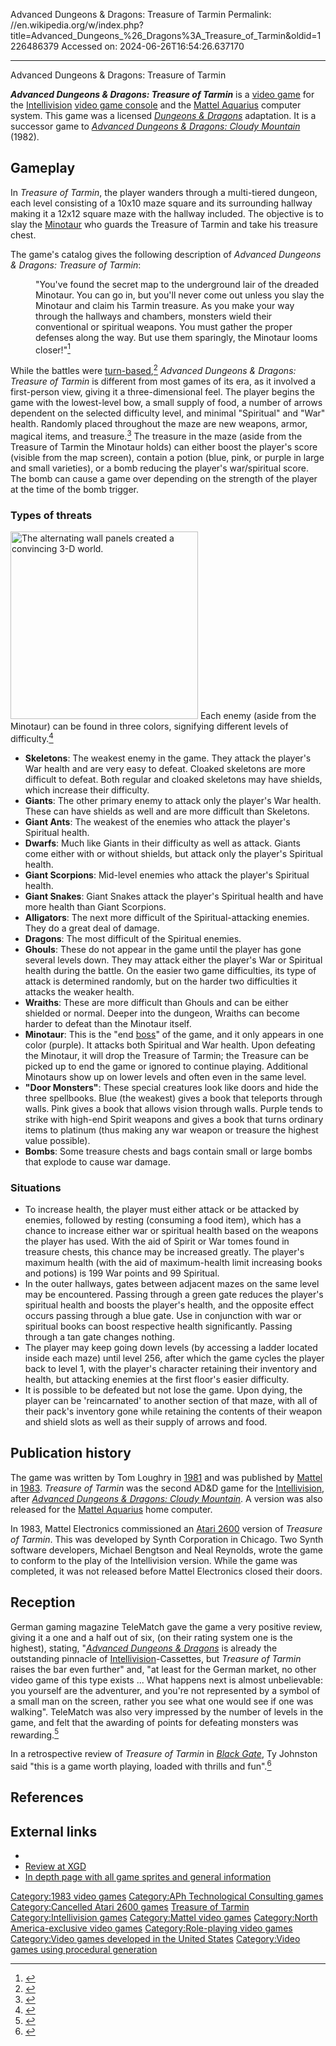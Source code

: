 Advanced Dungeons & Dragons: Treasure of Tarmin
Permalink: //en.wikipedia.org/w/index.php?title=Advanced_Dungeons_%26_Dragons%3A_Treasure_of_Tarmin&oldid=1226486379
Accessed on: 2024-06-26T16:54:26.637170



------
Advanced Dungeons & Dragons: Treasure of Tarmin
{{Short description|1983 video game}}
{{DISPLAYTITLE:''Advanced Dungeons & Dragons: Treasure of Tarmin''}}
{{Infobox video game
|title = Advanced Dungeons & Dragons: Treasure of Tarmin
|image = ADNDTarmin.jpg
|developer = [[APh Technological Consulting]]
|publisher = [[Mattel Electronics]]
|series = ''[[Dungeons & Dragons]]''
|released = {{vgrelease|NA|1983}}
|genre = [[Role-playing video game|Role-playing]]
|modes = [[Single-player video game|Single-player]]
|platforms = [[Intellivision]]<br>[[Mattel Aquarius]]
}}

'''''Advanced Dungeons & Dragons: Treasure of Tarmin''''' is a [[video game]] for the [[Intellivision]] [[video game console]] and the [[Mattel Aquarius]] computer system. This game was a licensed ''[[Dungeons & Dragons]]'' adaptation. It is a successor game to ''[[Advanced Dungeons & Dragons: Cloudy Mountain]]'' (1982).

==Gameplay==
In ''Treasure of Tarmin'', the player wanders through a multi-tiered dungeon, each level consisting of a 10x10 maze square and its surrounding hallway making it a 12x12 square maze with the hallway included. The objective is to slay the [[Minotaur (Dungeons & Dragons)|Minotaur]] who guards the Treasure of Tarmin and take his treasure chest.

The game's catalog gives the following description of ''Advanced Dungeons & Dragons: Treasure of Tarmin'':
:"You've found the secret map to the underground lair of the dreaded Minotaur. You can go in, but you'll never come out unless you slay the Minotaur and claim his Tarmin treasure. As you make your way through the hallways and chambers, monsters wield their conventional or spiritual weapons. You must gather the proper defenses along the way. But use them sparingly, the Minotaur looms closer!"<ref>{{Cite web |url=http://www.intellivisionlives.com/bluesky/games/credits/1983c.html#tarmin |title=Intellivision Classic Video Game System / 1983 Games |access-date=2006-05-11 |archive-url=https://web.archive.org/web/20060427061210/http://www.intellivisionlives.com/bluesky/games/credits/1983c.html#tarmin |archive-date=2006-04-27 |url-status=dead}}</ref>

While the battles were [[turn-based]],<ref>{{citation|title=Classic home video games, 1972-1984: a complete reference guide|author=Brett Weiss|date=20 December 2011|page=211|publisher=[[McFarland & Company|McFarland]]|isbn=9780786487554|url=https://books.google.com/books?id=BzxTtml8Jq4C&pg=PA211|access-date=2011-03-18}}</ref> ''Advanced Dungeons & Dragons: Treasure of Tarmin'' is different from most games of its era, as it involved a first-person view, giving it a three-dimensional feel. The player begins the game with the lowest-level bow, a small supply of food, a number of arrows dependent on the selected difficulty level, and minimal "Spiritual" and "War" health. Randomly placed throughout the maze are new weapons, armor, magical items, and treasure.<ref>{{cite web|url=http://www.zebeth.com/playplanet/nonenemies.html|title=zebeth.com is coming soon|website=www.zebeth.com}}</ref> The treasure in the maze (aside from the Treasure of Tarmin the Minotaur holds) can either boost the player's score (visible from the map screen), contain a potion (blue, pink, or purple in large and small varieties), or a bomb reducing the player's war/spiritual score. The bomb can cause a game over depending on the strength of the player at the time of the bomb trigger.

===Types of threats===
[[Image:ADDTarmin.png|thumb|300px|left|The alternating wall panels created a convincing 3-D world.]]
Each enemy (aside from the Minotaur) can be found in three colors, signifying different levels of difficulty.<ref>{{cite web|url=http://www.zebeth.com/playplanet/enemies.html|title=zebeth.com is coming soon|website=www.zebeth.com}}</ref>

* '''Skeletons''': The weakest enemy in the game. They attack the player's War health and are very easy to defeat. Cloaked skeletons are more difficult to defeat. Both regular and cloaked skeletons may have shields, which increase their difficulty.
* '''Giants''': The other primary enemy to attack only the player's War health. These can have shields as well and are more difficult than Skeletons.
* '''Giant Ants''': The weakest of the enemies who attack the player's Spiritual health.
* '''Dwarfs''': Much like Giants in their difficulty as well as attack. Giants come either with or without shields, but attack only the player's Spiritual health.
* '''Giant Scorpions''': Mid-level enemies who attack the player's Spiritual health.
* '''Giant Snakes''': Giant Snakes attack the player's Spiritual health and have more health than Giant Scorpions.
* '''Alligators''': The next more difficult of the Spiritual-attacking enemies. They do a great deal of damage.
* '''Dragons''': The most difficult of the Spiritual enemies.
* '''Ghouls''': These do not appear in the game until the player has gone several levels down. They may attack either the player's War or Spiritual health during the battle. On the easier two game difficulties, its type of attack is determined randomly, but on the harder two difficulties it attacks the weaker health.
* '''Wraiths''': These are more difficult than Ghouls and can be either shielded or normal. Deeper into the dungeon, Wraiths can become harder to defeat than the Minotaur itself.
* '''Minotaur''': This is the "end [[boss (video games)|boss]]" of the game, and it only appears in one color (purple). It attacks both Spiritual and War health. Upon defeating the Minotaur, it will drop the Treasure of Tarmin; the Treasure can be picked up to end the game or ignored to continue playing. Additional Minotaurs show up on lower levels and often even in the same level.
* '''"Door Monsters"''': These special creatures look like doors and hide the three spellbooks. Blue (the weakest) gives a book that teleports through walls. Pink gives a book that allows vision through walls. Purple tends to strike with high-end Spirit weapons and gives a book that turns ordinary items to platinum (thus making any war weapon or treasure the highest value possible).
* '''Bombs''': Some treasure chests and bags contain small or large bombs that explode to cause war damage.

===Situations===
* To increase health, the player must either attack or be attacked by enemies, followed by resting (consuming a food item), which has a chance to increase either war or spiritual health based on the weapons the player has used. With the aid of Spirit or War tomes found in treasure chests, this chance may be increased greatly. The player's maximum health (with the aid of maximum-health limit increasing books and potions) is 199 War points and 99 Spiritual.
* In the outer hallways, gates between adjacent mazes on the same level may be encountered. Passing through a green gate reduces the player's spiritual health and boosts the player's health, and the opposite effect occurs passing through a blue gate. Use in conjunction with war or spiritual books can boost respective health significantly. Passing through a tan gate changes nothing.
* The player may keep going down levels (by accessing a ladder located inside each maze) until level 256, after which the game cycles the player back to level 1, with the player's character retaining their inventory and health, but attacking enemies at the first floor's easier difficulty.
* It is possible to be defeated but not lose the game. Upon dying, the player can be 'reincarnated' to another section of that maze, with all of their pack's inventory gone while retaining the contents of their weapon and shield slots as well as their supply of arrows and food.

==Publication history==
The game was written by Tom Loughry in [[1981 in video gaming|1981]] and was published by [[Mattel]] in [[1983 in video gaming|1983]]. ''Treasure of Tarmin'' was the second AD&D game for the [[Intellivision]], after ''[[Advanced Dungeons & Dragons: Cloudy Mountain]]''. A version was also released for the [[Mattel Aquarius]] home computer.

In 1983, Mattel Electronics commissioned an [[Atari 2600]] version of ''Treasure of Tarmin''. This was developed by Synth Corporation in Chicago. Two Synth software developers, Michael Bengtson and Neal Reynolds, wrote the game to conform to the play of the Intellivision version. While the game was completed, it was not released before Mattel Electronics closed their doors.

==Reception==
German gaming magazine TeleMatch gave the game a very positive review, giving it a one and a half out of six, (on their rating system one is the highest), stating, "''[[Advanced Dungeons & Dragons: Cloudy Mountain|Advanced Dungeons & Dragons]]'' is already the outstanding pinnacle of [[Intellivision]]-Cassettes, but ''Treasure of Tarmin'' raises the bar even further" and, "at least for the German market, no other video game of this type exists ... What happens next is almost unbelievable: you yourself are the adventurer, and you're not represented by a symbol of a small man on the screen, rather you see what one would see if one was walking". TeleMatch was also very impressed by the number of levels in the game, and felt that the awarding of points for defeating monsters was rewarding.<ref name=telematch>{{cite magazine | title = Advanced Dungeons & Dragons Review | date = December 1983 | url = https://archive.org/details/TeleMatch.N07.1983.12-KCz.pdf/page/n37 | magazine = TeleMatch | publisher = TeleMatch Verlag | page = 39}}</ref>

In a retrospective review of ''Treasure of Tarmin'' in ''[[Black Gate (magazine)|Black Gate]]'', Ty Johnston said "this is a game worth playing, loaded with thrills and fun".<ref>{{Cite web|url=https://www.blackgate.com/2021/06/11/emadvanced-dungeons-dragons-treasure-of-tarminem-video-game-for-the-intellivision-console/|title = Advanced Dungeons & Dragons: Treasure of Tarmin video game for the Intellivision console – Black Gate| date=11 June 2021 }}</ref>

==References==
{{reflist}}

==External links==
<!-- all links dead 2019-06-29:
* [http://www.intellivisionlives.com/bluesky/games/credits/1983c.html#tarmin Intellivision Lives page on AD&D: Treasure of Tarmin]
-->
* {{moby game|id=/advanced-dungeons-dragons-treasure-of-tarmin-cartridge|name=''Advanced Dungeons & Dragons: Treasure of Tarmin''}}
* [https://web.archive.org/web/20110717041734/http://www.xgd.com/game/Advanced-Dungeons-Dragons-Treasure-of-Tarmin/121856 Review at XGD]
* [https://www.zebeth.ca/playplanet/index.html In depth page with all game sprites and general information]

{{Dungeons & Dragons video games}}

{{DEFAULTSORT:Advanced Dungeons and Dragons: Treasure of Tarmin}}
[[Category:1983 video games]]
[[Category:APh Technological Consulting games]]
[[Category:Cancelled Atari 2600 games]]
[[Category:Dungeons & Dragons video games|Treasure of Tarmin]]
[[Category:Intellivision games]]
[[Category:Mattel video games]]
[[Category:North America-exclusive video games]]
[[Category:Role-playing video games]]
[[Category:Video games developed in the United States]]
[[Category:Video games using procedural generation]]